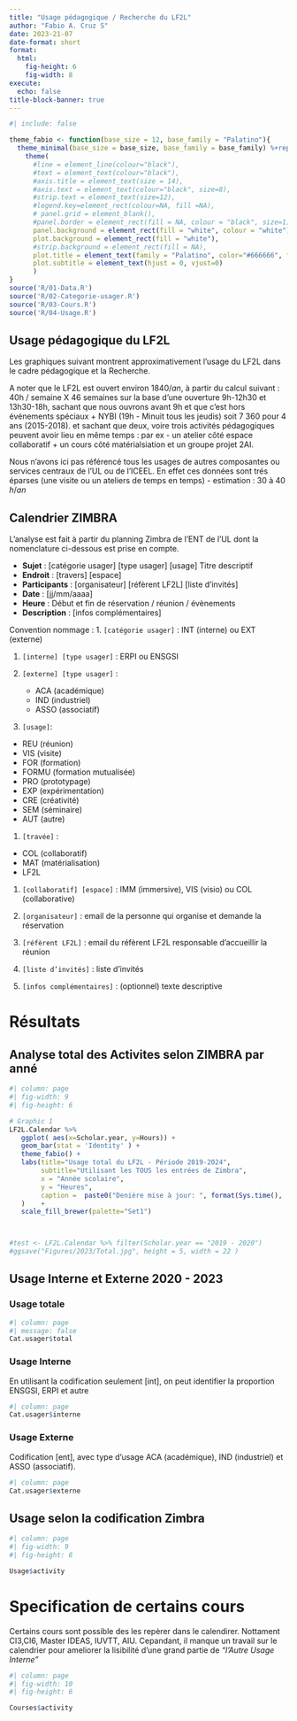 ```yaml
---
title: "Usage pédagogique / Recherche du LF2L"
author: "Fabio A. Cruz S"
date: 2023-21-07
date-format: short
format: 
  html:
    fig-height: 6 
    fig-width: 8
execute:
  echo: false
title-block-banner: true
---
```



```r
#| include: false  

theme_fabio <- function(base_size = 12, base_family = "Palatino"){
  theme_minimal(base_size = base_size, base_family = base_family) %+replace%
    theme(
      #line = element_line(colour="black"),
      #text = element_text(colour="black"),
      #axis.title = element_text(size = 14),
      #axis.text = element_text(colour="black", size=8),
      #strip.text = element_text(size=12),
      #legend.key=element_rect(colour=NA, fill =NA),
      # panel.grid = element_blank(),   
      #panel.border = element_rect(fill = NA, colour = "black", size=1),
      panel.background = element_rect(fill = "white", colour = "white"),
      plot.background = element_rect(fill = "white"),
      #strip.background = element_rect(fill = NA),
      plot.title = element_text(family = "Palatino", color="#666666", face="bold", size=15, hjust=0, vjust=1.5),
      plot.subtitle = element_text(hjust = 0, vjust=0)
      )
}
source('R/01-Data.R')
source('R/02-Categorie-usager.R')
source('R/03-Cours.R')
source('R/04-Usage.R')
```


## Usage pédagogique du LF2L

Les graphiques suivant montrent approximativement l’usage du LF2L dans le cadre pédagogique et la Recherche.

A noter que le LF2L est ouvert environ $1840 / an$, à partir du calcul suivant : 40h / semaine X 46 semaines sur la base d’une ouverture 9h-12h30 et 13h30-18h, sachant que nous ouvrons avant 9h et que c’est hors événements spéciaux + NYBI (19h - Minuit tous les jeudis) soit 7 360 pour 4 ans (2015-2018).
et sachant que deux, voire trois activités pédagogiques peuvent avoir lieu en même temps : par ex - un atelier côté espace collaboratif + un cours côté matérialsiation et un groupe projet 2AI.

Nous n’avons ici pas référencé tous les usages de autres composantes ou services centraux de l’UL ou de l’ICEEL.
En effet ces données sont trés éparses (une visite ou un ateliers de temps en temps) - estimation : 30 à 40 $h / an$


## Calendrier ZIMBRA

L'analyse est fait à partir du planning Zimbra de l’ENT de l’UL dont la nomenclature ci-dessous est prise en compte.


- **Sujet** : [catégorie usager] [type usager] [usage] Titre descriptif
- **Endroit** : [travers] [espace]
- **Participants** : [organisateur] [réfèrent LF2L] [liste d’invités]
- **Date** : [jj/mm/aaaa]
- **Heure** : Début et fin de réservation / réunion / évènements
- **Description** : [infos complémentaires]

Convention nommage :
1. `[catégorie usager]` : INT (interne) ou EXT (externe)

1. `[interne] [type usager]` : ERPI ou ENSGSI
1. `[externe] [type usager]` : 

      - ACA (académique)
      - IND (industriel) 
      - ASSO (associatif)

1. `[usage]`: 

  - REU (réunion)
  - VIS (visite)
  - FOR (formation)
  - FORMU (formation mutualisée) 
  - PRO (prototypage)
  - EXP (expérimentation)
  - CRE (créativité)
  - SEM (séminaire)
  - AUT (autre)

1. `[travée]` : 

  - COL (collaboratif) 
  - MAT (matérialisation) 
  - LF2L

1. `[collaboratif] [espace]` : IMM (immersive), VIS (visio) ou COL (collaborative)

1. `[organisateur]` : email de la personne qui organise et demande la réservation

1. `[réfèrent LF2L]` : email du réfèrent LF2L responsable d’accueillir la réunion
1. `[liste d’invités]` : liste d’invités
1. `[infos complémentaires]` : (optionnel) texte descriptive 


# Résultats
## Analyse total des Activites selon ZIMBRA par anné

```r
#| column: page
#| fig-width: 9
#| fig-height: 6

# Graphic 1
LF2L.Calendar %>% 
   ggplot( aes(x=Scholar.year, y=Hours)) +
   geom_bar(stat = 'Identity' ) +
   theme_fabio() +
   labs(title="Usage total du LF2L - Période 2019-2024",
        subtitle="Utilisant les TOUS les entrées de Zimbra",
        x = "Année scolaire",
        y = "Heures",
        caption =  paste0("Denière mise à jour: ", format(Sys.time(), '%d/%m/%Y') )
   )    +
   scale_fill_brewer(palette="Set1")



#test <- LF2L.Calendar %>% filter(Scholar.year == "2019 - 2020")
#ggsave("Figures/2023/Total.jpg", height = 5, width = 22 )

```


## Usage Interne et Externe 2020 - 2023
### Usage totale

```r
#| column: page
#| message: false
Cat.usager$total
```



### Usage Interne 

En utilisant la codification seulement [int], on peut identifier la proportion ENSGSI, ERPI et autre

```r
#| column: page
Cat.usager$interne
```


### Usage Externe

Codification [ent], avec type d'usage ACA (académique), IND (industriel) et ASSO (associatif).

```r
#| column: page
Cat.usager$externe
```

## Usage selon la codification Zimbra

```r
#| column: page
#| fig-width: 9
#| fig-height: 6

Usage$activity

```



# Specification de certains cours

Certains cours sont possible des les repèrer dans le calendirer. Nottament CI3,CI6, Master IDEAS, IUVTT, AIU.
Cepandant, il manque un travail sur le calendrier pour ameliorer la lisibilité d'une grand partie de *"l'Autre Usage Interne"*

```r
#| column: page
#| fig-width: 10
#| fig-height: 6

Courses$activity
```



